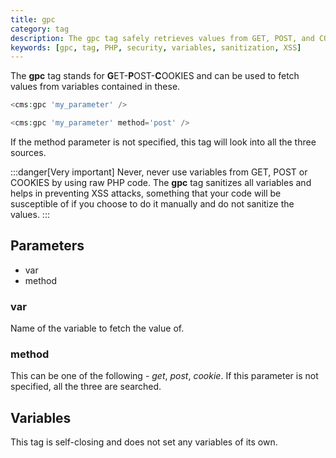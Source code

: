 ```yaml
---
title: gpc
category: tag
description: The gpc tag safely retrieves values from GET, POST, and COOKIES variables, providing built-in sanitization to prevent XSS attacks.
keywords: [gpc, tag, PHP, security, variables, sanitization, XSS]
---
```


The **gpc** tag stands for **G**ET-**P**OST-**C**OOKIES and can be used to fetch values from variables contained in these.

```php
<cms:gpc 'my_parameter' />
```

```php
<cms:gpc 'my_parameter' method='post' />
```

If the method parameter is not specified, this tag will look into all the three sources.

:::danger[Very important]
Never, never use variables from GET, POST or COOKIES by using raw PHP code. The **gpc** tag sanitizes all variables and helps in preventing XSS attacks, something that your code will be susceptible of if you choose to do it manually and do not sanitize the values.
:::

## Parameters

*   var
*   method

### var

Name of the variable to fetch the value of.

### method

This can be one of the following - _get_, _post_, _cookie_.
If this parameter is not specified, all the three are searched.

## Variables

This tag is self-closing and does not set any variables of its own.